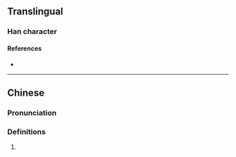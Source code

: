 {{character info}}
==Translingual==

===Han character===
{{Han char|rn=9|rad=人|as=11|sn=13|four=|canj=OJPU|ids=⿰亻密}}

====References====
* {{Han ref|kx=0114.130|hdz=10215.050|uh=347B|ud=13435}}

----

==Chinese==
{{zh-forms|alt=⿰亻宻}}

===Pronunciation===
{{zh-pron
|m=mà
|c=maa6,mei5
|mc=y
|oc=
|ma=
|cat=a
}}

===Definitions===
{{zh-hanzi}}

# {{zh-only|㑻傄|[[strong]], [[robust]], [[vigorous]]; not fear}}